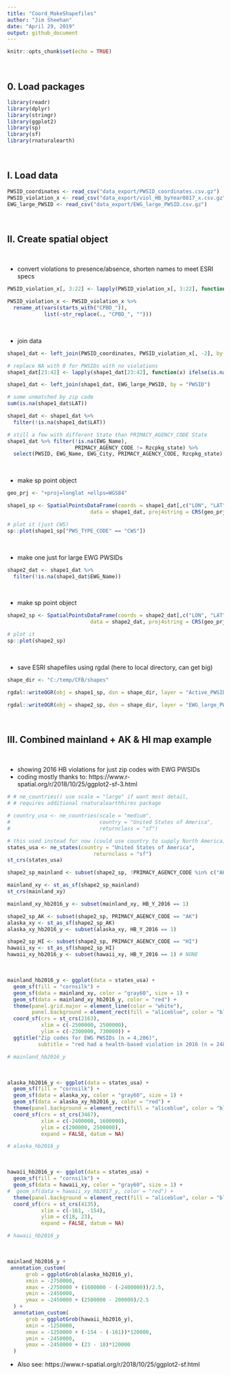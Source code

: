 ```yaml
---
title: "Coord_MakeShapefiles"
author: "Jim Sheehan"
date: "April 29, 2019"
output: github_document
---
```


```r
knitr::opts_chunk$set(echo = TRUE)
```

<br>

## 0. Load packages
```r
library(readr)
library(dplyr)
library(stringr)
library(ggplot2)
library(sp)
library(sf)
library(rnaturalearth)

```

<br>

## I. Load data
```r

PWSID_coordinates <- read_csv("data_export/PWSID_coordinates.csv.gz")
PWSID_violation_x <- read_csv("data_export/viol_HB_byYear0817_x.csv.gz")
EWG_large_PWSID <- read_csv("data_export/EWG_large_PWSID.csv.gz")

```

<br>

## II. Create spatial object

<br>

+ convert violations to presence/absence, shorten names to meet ESRI specs
```r

PWSID_violation_x[, 3:22] <- lapply(PWSID_violation_x[, 3:22], function(x) ifelse(x > 0, 1, 0))

PWSID_violation_x <- PWSID_violation_x %>% 
  rename_at(vars(starts_with("CPBD_")), 
            list(~str_replace(., "CPBD_", "")))

```

<br>

+ join data 
```r

shape1_dat <- left_join(PWSID_coordinates, PWSID_violation_x[, -2], by = "PWSID")

# replace NA with 0 for PWSIDs with no violations
shape1_dat[23:42] <- lapply(shape1_dat[23:42], function(x) ifelse(is.na(x), 0, x))

shape1_dat <- left_join(shape1_dat, EWG_large_PWSID, by = "PWSID")

# some unmatched by zip code 
sum(is.na(shape1_dat$LAT))

shape1_dat <- shape1_dat %>% 
  filter(!is.na(shape1_dat$LAT))

# still a few with different State than PRIMACY_AGENCY_CODE State
shape1_dat %>% filter(!is.na(EWG_Name),
                      PRIMACY_AGENCY_CODE != Rzcpkg_state) %>% 
  select(PWSID, EWG_Name, EWG_City, PRIMACY_AGENCY_CODE, Rzcpkg_state)

```

<br>

+ make sp point object
```r
geo_prj <- "+proj=longlat +ellps=WGS84"

shape1_sp <- SpatialPointsDataFrame(coords = shape1_dat[,c("LON", "LAT")], 
                           data = shape1_dat, proj4string = CRS(geo_prj))

# plot it (just CWS)
sp::plot(shape1_sp["PWS_TYPE_CODE" == "CWS"])

```

<br>

+ make one just for large EWG PWSIDs
```r
shape2_dat <- shape1_dat %>% 
  filter(!is.na(shape1_dat$EWG_Name))

```

<br>

+ make sp point object
```r

shape2_sp <- SpatialPointsDataFrame(coords = shape2_dat[,c("LON", "LAT")], 
                           data = shape2_dat, proj4string = CRS(geo_prj))

# plot it
sp::plot(shape2_sp)

```

<br>

+ save ESRI shapefiles using rgdal (here to local directory, can get big)

```r
shape_dir <- "C:/temp/CFB/shapes"

rgdal::writeOGR(obj = shape1_sp, dsn = shape_dir, layer = "Active_PWSID_Viol2008_17", driver="ESRI Shapefile", overwrite_layer = TRUE)

rgdal::writeOGR(obj = shape2_sp, dsn = shape_dir, layer = "EWG_large_PWSID", driver="ESRI Shapefile", overwrite_layer = TRUE)

```

<br>

## III. Combined mainland + AK & HI map example

<br>

+ showing 2016 HB violations for just zip codes with EWG PWSIDs
+ coding mostly thanks to: https://www.r-spatial.org/r/2018/10/25/ggplot2-sf-3.html

```r
# # ne_countries() use scale = "large" if want most detail, 
# # requires additional rnaturalearthhires package

# country_usa <- ne_countries(scale = "medium", 
#                             country = "United States of America", 
#                             returnclass = "sf")

# this used instead for now (could use country to supply North America)
states_usa <- ne_states(country = "United States of America", 
                            returnclass = "sf")
st_crs(states_usa)

shape2_sp_mainland <- subset(shape2_sp, !PRIMACY_AGENCY_CODE %in% c("AK", "HI"))

mainland_xy <- st_as_sf(shape2_sp_mainland)
st_crs(mainland_xy)

mainland_xy_hb2016_y <- subset(mainland_xy, HB_Y_2016 == 1)

shape2_sp_AK <- subset(shape2_sp, PRIMACY_AGENCY_CODE == "AK")
alaska_xy <- st_as_sf(shape2_sp_AK)
alaska_xy_hb2016_y <- subset(alaska_xy, HB_Y_2016 == 1)

shape2_sp_HI <- subset(shape2_sp, PRIMACY_AGENCY_CODE == "HI")
hawaii_xy <- st_as_sf(shape2_sp_HI)
hawaii_xy_hb2016_y <- subset(hawaii_xy, HB_Y_2016 == 1) # NONE

```

<br>

```r

mainland_hb2016_y <- ggplot(data = states_usa) + 
  geom_sf(fill = "cornsilk") + 
  geom_sf(data = mainland_xy, color = "gray60", size = 1) + 
  geom_sf(data = mainland_xy_hb2016_y, color = "red") + 
  theme(panel.grid.major = element_line(color = "white"), 
        panel.background = element_rect(fill = "aliceblue", color = "black")) +
  coord_sf(crs = st_crs(2163), 
           xlim = c(-2500000, 2500000), 
           ylim = c(-2300000, 730000)) + 
  ggtitle("Zip codes for EWG PWSIDs (n = 4,206)", 
          subtitle = "red had a health-based violation in 2016 (n = 248)")

# mainland_hb2016_y
```

<br>

```r
alaska_hb2016_y <- ggplot(data = states_usa) + 
  geom_sf(fill = "cornsilk") + 
  geom_sf(data = alaska_xy, color = "gray60", size = 1) + 
  geom_sf(data = alaska_xy_hb2016_y, color = "red") + 
  theme(panel.background = element_rect(fill = "aliceblue", color = "black")) +
  coord_sf(crs = st_crs(3467), 
           xlim = c(-2400000, 1600000), 
           ylim = c(200000, 2500000), 
           expand = FALSE, datum = NA)

# alaska_hb2016_y
```

<br>

```r
hawaii_hb2016_y <- ggplot(data = states_usa) + 
  geom_sf(fill = "cornsilk") + 
  geom_sf(data = hawaii_xy, color = "gray60", size = 1) + 
#  geom_sf(data = hawaii_xy_hb2017_y, color = "red") + 
  theme(panel.background = element_rect(fill = "aliceblue", color = "black")) +
  coord_sf(crs = st_crs(4135), 
           xlim = c(-161, -154), 
           ylim = c(18, 23), 
           expand = FALSE, datum = NA)

# hawaii_hb2016_y
```

<br>

```r
mainland_hb2016_y +
 annotation_custom(
      grob = ggplotGrob(alaska_hb2016_y),
      xmin = -2750000,
      xmax = -2750000 + (1600000 - (-2400000))/2.5,
      ymin = -2450000,
      ymax = -2450000 + (2500000 - 200000)/2.5
  ) +
  annotation_custom(
      grob = ggplotGrob(hawaii_hb2016_y),
      xmin = -1250000,
      xmax = -1250000 + (-154 - (-161))*120000,
      ymin = -2450000,
      ymax = -2450000 + (23 - 18)*120000
  )
```


+ Also see:
https://www.r-spatial.org/r/2018/10/25/ggplot2-sf.html





